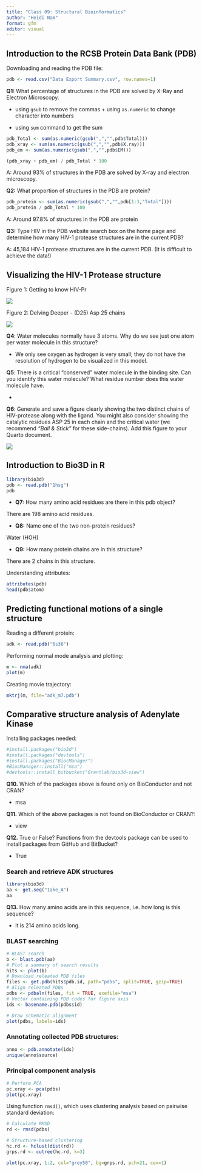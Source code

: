 ```yaml
---
title: "Class 09: Structural Bioinformatics"
author: "Heidi Nam"
format: gfm
editor: visual
---
```


## Introduction to the RCSB Protein Data Bank (PDB)

Downloading and reading the PDB file:

```r
pdb <- read.csv("Data Export Summary.csv", row.names=1)
```

**Q1:** What percentage of structures in the PDB are solved by X-Ray and Electron Microscopy.

-   using `gsub` to remove the commas + using `as.numeric` to change character into numbers

-   using `sum` command to get the sum

```r
pdb_Total <- sum(as.numeric(gsub(",","",pdb$Total)))
pdb_xray <- sum(as.numeric(gsub(",","",pdb$X.ray)))
pdb_em <- sum(as.numeric(gsub(",","",pdb$EM)))

(pdb_xray + pdb_em) / pdb_Total * 100
```

A: Around 93% of structures in the PDB are solved by X-ray and electron microscopy.

**Q2:** What proportion of structures in the PDB are protein?

```r
pdb_protein <- sum(as.numeric(gsub(",","",pdb[1:3,"Total"])))
pdb_protein / pdb_Total * 100
```

A: Around 97.8% of structures in the PDB are protein

**Q3:** Type HIV in the PDB website search box on the home page and determine how many HIV-1 protease structures are in the current PDB?

A: 45,184 HIV-1 protease structures are in the current PDB. (It is difficult to achieve the data!)

## Visualizing the HIV-1 Protease structure

Figure 1: Getting to know HIV-Pr

![](1HSG.png)

Figure 2: Delving Deeper - (D25) Asp 25 chains

![](1HSG%20(1).png)

**Q4**: Water molecules normally have 3 atoms. Why do we see just one atom per water molecule in this structure?

-   We only see oxygen as hydrogen is very small; they do not have the resolution of hydrogen to be visualized in this model.

**Q5**: There is a critical "conserved" water molecule in the binding site. Can you identify this water molecule? What residue number does this water molecule have.

-   

**Q6**: Generate and save a figure clearly showing the two distinct chains of HIV-protease along with the ligand. You might also consider showing the catalytic residues ASP 25 in each chain and the critical water (we recommend *"Ball & Stick"* for these side-chains). Add this figure to your Quarto document.

![](q6.png)

## Introduction to Bio3D in R

```r
library(bio3d)
pdb <- read.pdb("1hsg")
pdb
```

-   **Q7:** How many amino acid residues are there in this pdb object?

There are 198 amino acid residues.

-   **Q8:** Name one of the two non-protein residues?

Water (HOH)

-   **Q9:** How many protein chains are in this structure?

There are 2 chains in this structure.

Understanding attributes:

```r
attributes(pdb)
head(pdb$atom)
```

## Predicting functional motions of a single structure

Reading a different protein:

```r
adk <- read.pdb("6s36")
```

Performing normal mode analysis and plotting:

```r
m <- nma(adk)
plot(m)
```

Creating movie trajectory:

```r
mktrj(m, file="adk_m7.pdb")
```

## Comparative structure analysis of Adenylate Kinase

Installing packages needed:

```r
#install.packages("bio3d")
#install.packages("devtools")
#install.packages("BiocManager")
#BiocManager::install("msa")
#devtools::install_bitbucket("Grantlab/bio3d-view")
```

**Q10.** Which of the packages above is found only on BioConductor and not CRAN?

-   msa

**Q11.** Which of the above packages is not found on BioConductor or CRAN?:

-   view

**Q12.** True or False? Functions from the devtools package can be used to install packages from GitHub and BitBucket?

-   True

### Search and retrieve ADK structures

```r
library(bio3d)
aa <- get.seq("1ake_A")
aa
```

**Q13.** How many amino acids are in this sequence, i.e. how long is this sequence?

-   it is 214 amino acids long.

### BLAST searching

```r
# BLAST search
b <- blast.pdb(aa)
# Plot a summary of search results
hits <- plot(b)
# Download releated PDB files
files <- get.pdb(hits$pdb.id, path="pdbs", split=TRUE, gzip=TRUE)
# Align releated PDBs
pdbs <- pdbaln(files, fit = TRUE, exefile="msa")
# Vector containing PDB codes for figure axis
ids <- basename.pdb(pdbs$id)

# Draw schematic alignment
plot(pdbs, labels=ids)
```

### Annotating collected PDB structures:

```r
anno <- pdb.annotate(ids)
unique(anno$source)
```

### Principal component analysis

```r
# Perform PCA
pc.xray <- pca(pdbs)
plot(pc.xray)
```

Using function `rmsd()`, which uses clustering analysis based on pairwise standard deviation:

```r
# Calculate RMSD
rd <- rmsd(pdbs)

# Structure-based clustering
hc.rd <- hclust(dist(rd))
grps.rd <- cutree(hc.rd, k=3)

plot(pc.xray, 1:2, col="grey50", bg=grps.rd, pch=21, cex=1)
```

